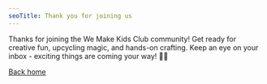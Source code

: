 ```yaml
---
seoTitle: Thank you for joining us
---
```


Thanks for joining the We Make Kids Club community!
Get ready for creative fun, upcycling magic, and hands-on crafting.
Keep an eye on your inbox - exciting things are coming your way! 💌✨

[Back home](/)
